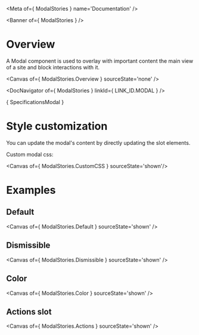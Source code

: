 
<Meta of={ ModalStories } name='Documentation' />

<Banner of={ ModalStories } />

# Overview

A Modal component is used to overlay with important content the main view of a site and block interactions with it.

<Canvas of={ ModalStories.Overview } sourceState='none' />

<DocNavigator of={ ModalStories } linkId={ LINK_ID.MODAL } />

<Markdown>{ SpecificationsModal }</Markdown>

# Style customization

You can update the modal's content by directly updating the slot elements.

Custom modal css:

<Canvas of={ ModalStories.CustomCSS } sourceState='shown'/>

# Examples

## Default

<Canvas of={ ModalStories.Default } sourceState='shown' />

## Dismissible

<Canvas of={ ModalStories.Dismissible } sourceState='shown' />

## Color

<Canvas of={ ModalStories.Color } sourceState='shown' />

## Actions slot

<Canvas of={ ModalStories.Actions } sourceState='shown' />

